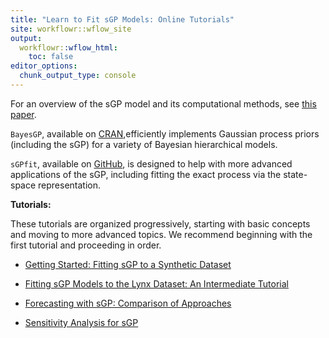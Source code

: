 ```yaml
---
title: "Learn to Fit sGP Models: Online Tutorials"
site: workflowr::wflow_site
output:
  workflowr::wflow_html:
    toc: false
editor_options:
  chunk_output_type: console
---
```


For an overview of the sGP model and its computational methods, see [this paper](https://arxiv.org/abs/2305.09914).

`BayesGP`, available on [CRAN](https://cran.r-project.org/web/packages/BayesGP/index.html),efficiently implements Gaussian process priors (including the sGP) for a variety of Bayesian hierarchical models.

`sGPfit`, available on [GitHub](https://github.com/AgueroZZ/sGPfit), is designed to help with more advanced applications of the sGP, including fitting the exact process via the state-space representation.


**Tutorials:**

These tutorials are organized progressively, starting with basic concepts and moving to more advanced topics. We recommend beginning with the first tutorial and proceeding in order.

+ [Getting Started: Fitting sGP to a Synthetic Dataset](starter.html)

+ [Fitting sGP Models to the Lynx Dataset: An Intermediate Tutorial](lynx.html)

+ [Forecasting with sGP: Comparison of Approaches](more_comparison.html)

+ [Sensitivity Analysis for sGP](sensitivity.html)

